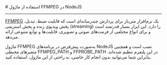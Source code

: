

<Layout>
<Head>
<title>مستندات استفاده از ماژول FFMPEG در NodeJS - لیارا</title>
</Head>
# استفاده از ماژول FFMPEG در NodeJS
<hr className="mb-2" />

<a href="https://ffmpeg.org/" className="text-[#2196f3] ">FFMPEG</a> یک نرم‌افزار متن‌باز برای پردازش چندرسانه‌ای است که قابلیت ضبط، تبدیل، پخش ویدیوی زنده و پخش استریمی (streaming) را دارد. این ابزار بسیار قدرتمند است و برای انواع مختلفی از فرمت‌های صوتی و تصویری، قابلیت‌ها و توابع متنوعی ارائه می‌دهد. 

ماژول FFMPEG به‌صورت پیش‌فرض در برنامه‌های NodeJS نصب است و همچنین متغیرهای محیطی <Important>FFMPEG_PATH</Important> و <Important>FFPROBE_PATH</Important> در این پلتفرم تنظیم شده‌اند.
بنابراین شما می‌توانید بدون انجام کار خاصی، به راحتی از این ماژول، استفاده کنید.


</Layout>